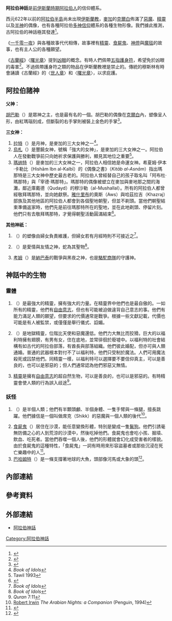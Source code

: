 {{expand|time=2009-08-12T09:20:19+00:00}}
{{中東神話 (阿拉伯)}}{{Mythology}}
'''阿拉伯神話'''是[[前伊斯蘭時期|前伊斯蘭時期]][[阿拉伯人|阿拉伯人]]的信仰體系。 

西元622年以前的[[阿拉伯半島|阿拉伯半島]]尚未出現[[伊斯蘭教|伊斯蘭教]]，[[麥加|麥加]]的[[克爾白|克爾白]]佈滿了[[惡魔|惡魔]]、[[精靈_(伊斯蘭教)|精靈]]以及[[半神|半神]]的偶像，也有各種阿拉伯[[多神論|多神信仰]]體系的各種生物形像。我們據此推測，古阿拉伯的神話極其發達<ref name=armstrong>{{cite book|pages=11|title=Islam: A Short History|author=Karen Armstrong|isbn=0-8129-6618-X|date=2000,2002}}</ref>。

《[[一千零一夜|一千零一夜]]》與各種故事代代相傳，故事裡有[[精靈_(阿拉伯神話)|精靈]]、[[食屍鬼|食屍鬼]]、[[阿拉丁|神燈]]與[[魔毯|魔毯]]的故事，也有主人公的各種願望。

《[[古蘭經|古蘭經]]》〈[[曙光章|曙光章]]〉提到[[邪眼|凶眼]]的概念。有時人們佩帶[[法蒂玛之手|五指護身符]]，希望免於凶眼的毒害<ref>{{Cite web |url=http://altreligion.about.com/library/glossary/symbols/bldefshamsa.htm |title=Hamsa at About.com |access-date=2009-08-12 |archive-date=2003-02-04 |archive-url=https://web.archive.org/web/20030204152050/http://altreligion.about.com/library/glossary/symbols/bldefshamsa.htm |dead-url=no }}</ref>。不過佩帶護身符之類的物品在伊斯蘭教裡是禁止的。傳統的穆斯林有時會誦讀《古蘭經》的〈[[世人章|世人章]]〉和〈[[曙光章|曙光章]]〉，以求庇護。

==阿拉伯諸神==
'''父神：'''

[[胡巴勒|胡巴勒]]（{{lang-ar|هبل}}）是眾神之主，也是最有名的一個。胡巴勒的偶像在[[克爾白|克爾白]]內，塑像呈人形，由紅瑪瑙刻成，但斷裂的右手掌則被裝上金色的手掌<ref>{{Cite web |url=http://answering-islam.org/Books/Al-Kalbi/ |title=''The Book of Idols (''Kitāb al-Asnām'')'' by Hishām Ibn al-Kalbī |access-date=2009-08-13 |archive-date=2011-02-20 |archive-url=https://web.archive.org/web/20110220044932/http://answering-islam.org/Books/Al-Kalbi/ |dead-url=no }}</ref>。

'''三女神：'''

#[[拉特_(神祇)|拉特]]（{{lang-ar|اللات}}）是月神，是麥加的三大女神之一<ref name=book>''Book of Idols''</ref>。
#[[烏札|烏札]]（{{lang-ar|العزى}}）是豐饒女神，號稱「強大的女神」，是麥加的三大女神之一。阿拉伯人在發動戰爭前只向她祈求保護與勝利，顯見其地位之重要<ref>Tawil 1993</ref>。
#[[瑪纳特|瑪纳特]]（{{lang-ar|منات}}）是麥加的三大女神之一，阿拉伯人相信她是命運女神。希夏姆·伊本·卡勒比（Hishām Ibn al-Kalbī）的《偶像之書》（''Kitāb al-Asnām''）指出瑪那特是三大女神中歷史最古老的。阿拉伯人曾經替自己的孩子取名叫「阿布杜·瑪那特」與「宰德·瑪那特」。瑪那特的偶像被塑立在麥加與麥地那之間的海灘，鄰近庫戴德（Qudayd）的穆沙勒（al-Mushallal）。所有的阿拉伯人都曾經敬拜瑪那特，並向她獻祭。[[麥地那|雅什里布]]的奧斯（Aws）與哈茲拉吉（Khazraj）部族及其他地區的阿拉伯人都會到各個聖地朝聖，但並不剃頭。當他們朝聖結束準備返家時，他們先是前往瑪那特所在的聖地，並在此地剃頭、停留片刻。他們只有去敬拜瑪那特，才覺得朝聖活動圓滿結束<ref>{{Cite web |url=http://voi.org/books/htemples2/ch11.htm |title=Hommel, ''First Encyclopaedia of Islam'', Vol. 1. p. 380 |access-date=2009-08-13 |archive-url=https://web.archive.org/web/20100802112715/http://voi.org/books/htemples2/ch11.htm |archive-date=2010-08-02 |dead-url=yes }}</ref>。

'''其他神祇：''' 

#{{tsl|en|Manaf (deity)|瑪那夫}}（{{lang-ar|مناف}}）的塑像由婦女負責維護，但婦女若有月經時則不可接近之<ref name=book>''Book of Idols''</ref>。
#{{link-en|瓦德 (阿拉伯)|Wadd|瓦德}}（{{lang-ar|واد}}）是愛情與友情之神，蛇為其聖物<ref name=book>''Book of Idols''</ref>。
#[[考姆|考姆]]（{{lang-ar|القوم}}）是[[納巴泰人|納巴泰]]的戰爭與黑夜之神，也是[[商隊|駱駝商隊]]的守護神。

==神話中的生物==
===靈體===
#{{tsl|en|Marid|瑪利德}}（{{lang-ar|مارد}}）是最強大的精靈，擁有強大的力量。在精靈界中他們也是最自傲的。一如所有的精靈，他們有[[自由意志|自由意志]]，但也有可能被迫做違背自己意志的事。他們有能力滿足人類的願望，但要求的代價通常是戰爭。根據一些文獻記載，代價也可能是有人被監禁，或僅僅是舉行儀式、諂媚。 
#{{tsl|en|Ifrit|伊芙利特}}（{{lang-ar|عفريت}}）是地獄精靈，位階比天使和惡魔還低。他們力大無比而狡猾。巨大的以福利特擁有翅膀，有男有女，住在底地，並常徘徊於廢墟中。以福利特的社會結構有如古代的阿拉伯部落，有酋長與部落組織。他們彼此婚配，但亦可與人類通婚。普通的武器根本對付不了以福利特，他們只受制於魔法。人們可用魔法殺死或囚禁他們。同精靈一樣，以福利特可以選擇要不要信仰真主，可以是善良的，也可以是邪惡的；但人們通常認為他們邪惡又無情。
#[[精靈|精靈]]是擁有[[自由意志|自由意志]]的超自然生物，可以是善良的，也可以是邪惡的。有時精靈會使人類的行為誤入歧途<ref>''Quran'' 7:11</ref>。

===妖怪===
#{{tsl|en|Nasnas|那斯那斯}}（{{lang-ar|نسناس}}）是半個人類；他們有半顆頭顱、半個身體、一隻手臂與一條腿，擅長跳躍。他們據信是一個叫做席克（Shikk）的惡魔與一個人類的後代<ref>[[Robert_Graham_Irwin|Robert Irwin]] ''The Arabian Nights: a Companion'' (Penguin, 1994)</ref>。
#[[食屍鬼|食屍鬼]]（{{lang-ar|غول}}）居住在沙漠，能任意變換形體，特別是變成一隻[[鬣狗|鬣狗]]。他們引誘毫無防備之心的人到荒涼的沙漠中，然後吃掉他們。食屍鬼也會吃小孩、掘墳、飲血、吃死者。當他們吞噬一個人後，他們的形體就會幻化成受害者的樣貌。由於食屍鬼的這種特性，「食屍鬼」一詞有時用來形容盜墓者或那些沉浸在死亡樂趣中的人<ref>{{cite web|title="ghoul"|work=Merriam-Webster Online Dictionary|url=http://webster.com/dictionary/ghoul|format=mdy|accessdate=January 22, 2006|archive-date=2007-09-30|archive-url=https://web.archive.org/web/20070930202528/http://webster.com/dictionary/ghoul|dead-url=no}}</ref>。
#[[巴哈姆特|巴哈姆特]]（{{lang-ar|بهموت}}）是一條支撐著地球的大魚，頭部像河馬或大象的頭<ref name="Borges">{{cite book
  | last = Borges
  | first = Jorge Luis
  | authorlink = Jorge Luis Borges
  | coauthors = Margarita Guerrero, [[Norman_Thomas_di_Giovanni|Norman Thomas di Giovanni]] (trans.)
  | title = [[The_Book_of_Imaginary_Beings|The Book of Imaginary Beings]]
  | publisher = [[Vintage_Books|Vintage]]
  | location = London
  | year = 2002
  | isbn = 0099442639 
  | pages = 25–26}}</ref>。

==內部連結==
==參考資料==
{{reflist}}
==外部連結==
* [https://web.archive.org/web/20090227105504/http://aboutwitch.myweb.hinet.net/arabianmyth.htm 阿拉伯神話]

[[Category:阿拉伯神話|Category:阿拉伯神話]]